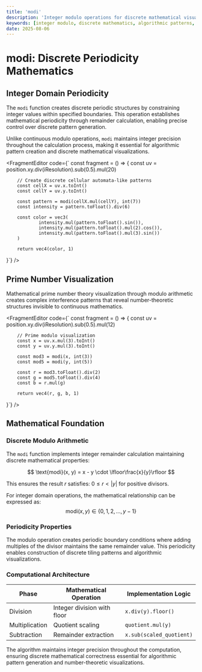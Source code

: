 ```yaml
---
title: 'modi'
description: 'Integer modulo operations for discrete mathematical visualizations and algorithmic pattern generation'
keywords: [integer modulo, discrete mathematics, algorithmic patterns, mathematical visualization, periodicity]
date: 2025-08-06
---
```



# modi: Discrete Periodicity Mathematics

## Integer Domain Periodicity

The `modi` function creates discrete periodic structures by constraining integer values within specified boundaries. This operation establishes mathematical periodicity through remainder calculation, enabling precise control over discrete pattern generation.

Unlike continuous modulo operations, `modi` maintains integer precision throughout the calculation process, making it essential for algorithmic pattern creation and discrete mathematical visualizations.

<FragmentEditor
        code={`
const fragment = () => {
        const uv = position.xy.div(iResolution).sub(0.5).mul(20)

        // Create discrete cellular automata-like patterns
        const cellX = uv.x.toInt()
        const cellY = uv.y.toInt()

        const pattern = modi(cellX.mul(cellY), int(7))
        const intensity = pattern.toFloat().div(6)

        const color = vec3(
                intensity.mul(pattern.toFloat().sin()),
                intensity.mul(pattern.toFloat().mul(2).cos()),
                intensity.mul(pattern.toFloat().mul(3).sin())
        )

        return vec4(color, 1)

}`}
/>

## Prime Number Visualization

Mathematical prime number theory visualization through modulo arithmetic creates complex interference patterns that reveal number-theoretic structures invisible to continuous mathematics.

<FragmentEditor
        code={`
const fragment = () => {
        const uv = position.xy.div(iResolution).sub(0.5).mul(12)

        // Prime modulo visualization
        const x = uv.x.mul(3).toInt()
        const y = uv.y.mul(3).toInt()

        const mod3 = modi(x, int(3))
        const mod5 = modi(y, int(5))

        const r = mod3.toFloat().div(2)
        const g = mod5.toFloat().div(4)
        const b = r.mul(g)

        return vec4(r, g, b, 1)

}`}
/>

## Mathematical Foundation

### Discrete Modulo Arithmetic

The `modi` function implements integer remainder calculation maintaining discrete mathematical properties:

$$
\text{modi}(x, y) = x - y \cdot \lfloor\frac{x}{y}\rfloor
$$

This ensures the result $r$ satisfies: $0 \leq r < |y|$ for positive divisors.

For integer domain operations, the mathematical relationship can be expressed as:
$$\text{modi}(x, y) \in \{0, 1, 2, \ldots, y-1\}$$

### Periodicity Properties

The modulo operation creates periodic boundary conditions where adding multiples of the divisor maintains the same remainder value. This periodicity enables construction of discrete tiling patterns and algorithmic visualizations.

### Computational Architecture

| Phase          | Mathematical Operation      | Implementation Logic     |
| -------------- | --------------------------- | ------------------------ |
| Division       | Integer division with floor | `x.div(y).floor()`       |
| Multiplication | Quotient scaling            | `quotient.mul(y)`        |
| Subtraction    | Remainder extraction        | `x.sub(scaled_quotient)` |

The algorithm maintains integer precision throughout the computation, ensuring discrete mathematical correctness essential for algorithmic pattern generation and number-theoretic visualizations.
